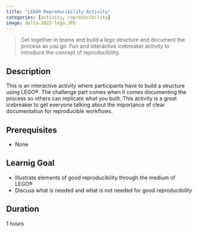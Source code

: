 ```yaml
---
title: "LEGO® Reproducibility Activity"
categories: [activity, reproducibility]
image: delta-2023-lego.JPG
---
```


> Get together in teams and build a lego structure and document the process as you go. Fun and interactive icebreaker activity to introduce the concept of reproducibility.

## Description
This is an interactive activity where participants have to build a structure using LEGO®. The challenge part comes when it comes documenting the process so others can replicate what you built. This activity is a great icebreaker to get everyone talking about the importance of clear documentation for reproducible workflows.

## Prerequisites
- None

## Learnig Goal
- Illustrate elements of good reproducibility through the medium of LEGO®
- Discuss what is needed and what is not needed for good reproducibility

## Duration
1 hours
